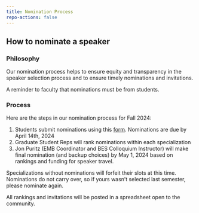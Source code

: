 ```yaml
---
title: Nomination Process
repo-actions: false
---
```


## How to nominate a speaker

### Philosophy
Our nomination process helps to ensure equity and transparency in the speaker selection process and to ensure timely nominations and invitations.  

::: {.callout-important}
A reminder to faculty that nominations must be from students.  
:::

### Process
Here are the steps in our nomination process for Fall 2024:

1. Students submit nominations using this [form](https://forms.gle/thJUToj2n4La7ie87).  Nominations are due by April 14th, 2024
2. Graduate Student Reps will rank nominations within each specialization
3. Jon Puritz (EMB Coordinator and BES Colloquium Instructor) will make final nomination (and backup choices) by May 1, 2024 based on rankings and funding for speaker travel.

::: {.callout-note}
Specializations without nominations will forfeit their slots at this time.  Nominations do not carry over, so if yours wasn't selected last semester, please nominate again.
:::

All rankings and invitations will be posted in a spreadsheet open to the community.


